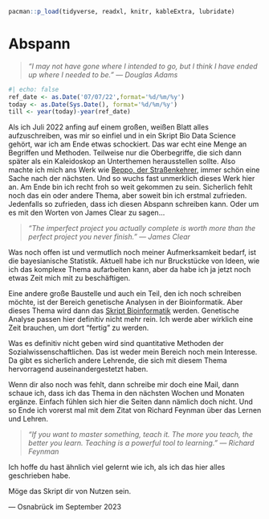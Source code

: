 ```r
pacman::p_load(tidyverse, readxl, knitr, kableExtra, lubridate)
```

# Abspann {#sec-abspann .unnumbered}

> *"I may not have gone where I intended to go, but I think I have ended up where I needed to be." --- Douglas Adams*

```r
#| echo: false
ref_date <- as.Date('07/07/22',format='%d/%m/%y')
today <- as.Date(Sys.Date(), format='%d/%m/%y')
till <- year(today)-year(ref_date)
```

Als ich Juli 2022 anfing auf einem großen, weißen Blatt alles aufzuschreiben, was mir so einfiel und in ein Skript Bio Data Science gehört, war ich am Ende etwas schockiert. Das war echt eine Menge an Begriffen und Methoden. Teilweise nur die Oberbegriffe, die sich dann später als ein Kaleidoskop an Unterthemen herausstellen sollte. Also machte ich mich ans Werk wie [Beppo, der Straßenkehrer](https://www.stillkinder.de/beppo-strassenkehrer/), immer schön eine Sache nach der nächsten. Und so wuchs fast unmerklich dieses Werk hier an. Am Ende bin ich recht froh so weit gekommen zu sein. Sicherlich fehlt noch das ein oder andere Thema, aber soweit bin ich erstmal zufrieden. Jedenfalls so zufrieden, dass ich diesen Abspann schreiben kann. Oder um es mit den Worten von James Clear zu sagen...

> *"The imperfect project you actually complete is worth more than the perfect project you never finish." --- James Clear*

Was noch offen ist und vermutlich noch meiner Aufmerksamkeit bedarf, ist die bayesianische Statistik. Aktuell habe ich nur Bruckstücke von Ideen, wie ich das komplexe Thema aufarbeiten kann, aber da habe ich ja jetzt noch etwas Zeit mich mit zu beschäftigen.

Eine andere große Baustelle und auch ein Teil, den ich noch schreiben möchte, ist der Bereich genetische Analysen in der Bioinformatik. Aber dieses Thema wird dann das [Skript Bioinformatik](https://jkruppa.github.io/bioinformatic/) werden. Genetische Analyse passen hier definitiv nicht mehr rein. Ich werde aber wirklich eine Zeit brauchen, um dort "fertig" zu werden.

Was es definitiv nicht geben wird sind quantitative Methoden der Sozialwissenschaftlichen. Das ist weder mein Bereich noch mein Interesse. Da gibt es sicherlich andere Lehrende, die sich mit diesem Thema hervorragend auseinandergestetzt haben.

Wenn dir also noch was fehlt, dann schreibe mir doch eine Mail, dann schaue ich, dass ich das Thema in den nächsten Wochen und Monaten ergänze. Einfach fühlen sich hier die Seiten dann nämlich doch nicht. Und so Ende ich vorerst mal mit dem Zitat von Richard Feynman über das Lernen und Lehren.

> *"If you want to master something, teach it. The more you teach, the better you learn. Teaching is a powerful tool to learning." --- Richard Feynman*

Ich hoffe du hast ähnlich viel gelernt wie ich, als ich das hier alles geschrieben habe.

Möge das Skript dir von Nutzen sein.

--- Osnabrück im September 2023
